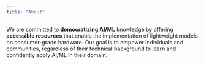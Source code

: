 ```yaml
---
title: "About"
---
```


We are committed to **democratizing AI/ML** knowledge by offering **accessible resources** that enable the implementation of lightweight models on consumer-grade hardware. Our goal is to empower individuals and communities, regardless of their technical background to learn and confidently apply AI/ML in their domain. 
